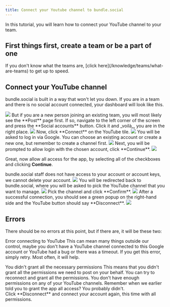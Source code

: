 ```yaml
---
title: Connect your Youtube channel to bundle.social
---
```


In this tutorial, you will learn how to connect your YouTube channel to your team.

<h2>First things first, create a team or be a part of one</h2>
If you don't know what the teams are, [click here](/knowledge/teams/what-are-teams)
to get up to speed.

## Connect your YouTube channel

bundle.social is built in a way that won't let you down. If you are in a team and
there is no social account connected, your dashboard will look like this.

<Frame type='glass'>
  <img src='/images/knowledge/social-accounts/youtube/001_youtube.png' />
</Frame>
But if you are a new person joining an existing team, you will most likely see the
**Post** page first. If so, navigate to the left corner of the screen and press the
**Social accounts** button. Click it and _voilà_, you are in the right place.
<Frame type='glass'>
  <img src='/images/knowledge/social-accounts/youtube/002_youtube.png' />
</Frame>
Now, click **Connect** on the YouTube tile.
<Frame type='glass'>
  <img src='/images/knowledge/social-accounts/youtube/003_youtube.png' />
</Frame>
You will be asked to log in via Google. You can choose an existing account or create
a new one, but remember to create a channel first.
<Frame type='glass'>
  <img src='/images/knowledge/social-accounts/youtube/004_youtube.png' />
</Frame>
Next, you will be prompted to allow login with the chosen account, click **Continue**.
<Frame type='glass'>
  <img src='/images/knowledge/social-accounts/youtube/005_youtube.png' />
</Frame>

Great, now allow all access for the app, by selecting all of the checkboxes and clicking
**Continue**.

<Note>
  bundle.social staff does not have access to your account or account keys, we
  cannot delete your account.
</Note>
<Frame type='glass'>
  <img src='/images/knowledge/social-accounts/youtube/006_youtube.png' />
</Frame>
You will be redirected back to bundle.social, where you will be asked to pick
the YouTube channel that you want to manage.
<Frame type='glass'>
  <img src='/images/knowledge/social-accounts/youtube/007_youtube.png' />
</Frame>
Pick the channel and click **Confirm**.
<Frame type='glass'>
  <img src='/images/knowledge/social-accounts/youtube/008_youtube.png' />
</Frame>
After a successful connection, you should see a green popup on the right-hand
side and the YouTube button should say **Disconnect**.
<Frame type='glass'>
  <img src='/images/knowledge/social-accounts/youtube/009_youtube.png' />
</Frame>

## Errors

There should be no errors at this point, but if there are, it will be these two:

<Warning>Error connecting to YouTube</Warning>
This can mean many things outside our control, maybe you don't have a YouTube channel
connected to this Google account or YouTube had a bug or there was a timeout. If
you get this error, simply retry. Most often, it will help.

<Warning>
  You didn't grant all the necessary permissions
</Warning>
This means that you didn't grant all the permissions we need to post on your behalf. You can try to reconnect and grant all the permissions.

<Warning>
  You don't have enough permissions on any of your YouTube channels.
</Warning>
Remember when we earlier told you to grant the app all access? You probably didn't. <br />
Click **Disconnect** and connect your account again, this time with all
permissions.
